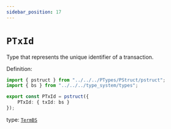 ```yaml
---
sidebar_position: 17
---
```


# `PTxId`

Type that represents the unique identifier of a transaction.

Definition:

```ts
import { pstruct } from "../../../PTypes/PStruct/pstruct";
import { bs } from "../../../type_system/types";

export const PTxId = pstruct({
    PTxId: { txId: bs }
});
```

type: [`TermBS`](../../../../stdlib/TermBS)